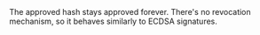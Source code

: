 
<Callout type='warning'>
  The approved hash stays approved forever. There's no revocation mechanism, so
  it behaves similarly to ECDSA signatures.
</Callout>
